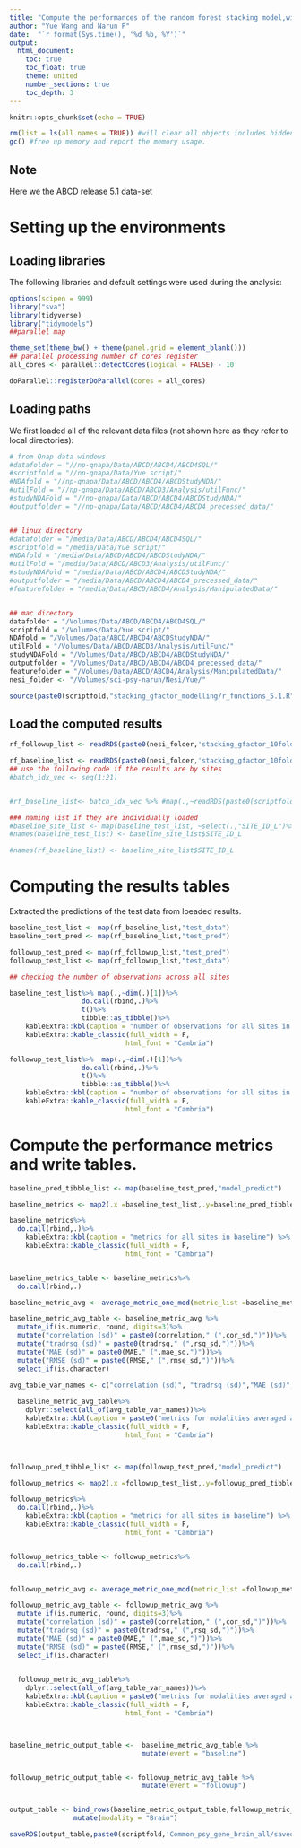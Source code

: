 ```yaml
---
title: "Compute the performances of the random forest stacking model,with all the elastic net predictions from all sets of brain features"
author: "Yue Wang and Narun P"
date:  "`r format(Sys.time(), '%d %b, %Y')`"
output: 
  html_document:
    toc: true
    toc_float: true
    theme: united
    number_sections: true
    toc_depth: 3
---
```


```r
knitr::opts_chunk$set(echo = TRUE)
```


```r
rm(list = ls(all.names = TRUE)) #will clear all objects includes hidden objects.
gc() #free up memory and report the memory usage.
```

## Note
Here we the ABCD release 5.1 data-set

# Setting up the environments

## Loading libraries
The following libraries and default settings were used during the analysis:


```r
options(scipen = 999)
library("sva")
library(tidyverse)
library("tidymodels")
##parallel map

theme_set(theme_bw() + theme(panel.grid = element_blank()))
## parallel processing number of cores register
all_cores <- parallel::detectCores(logical = FALSE) - 10

doParallel::registerDoParallel(cores = all_cores)

```

## Loading paths

We first loaded all of the relevant data files (not shown here as they refer to local directories):

```r
# from Qnap data windows
#datafolder = "//np-qnapa/Data/ABCD/ABCD4/ABCD4SQL/"
#scriptfold = "//np-qnapa/Data/Yue script/"
#NDAfold = "//np-qnapa/Data/ABCD/ABCD4/ABCDStudyNDA/"
#utilFold = "//np-qnapa/Data/ABCD/ABCD3/Analysis/utilFunc/"
#studyNDAFold = "//np-qnapa/Data/ABCD/ABCD4/ABCDStudyNDA/"
#outputfolder = "//np-qnapa/Data/ABCD/ABCD4/ABCD4_precessed_data/"


## linux directory
#datafolder = "/media/Data/ABCD/ABCD4/ABCD4SQL/"
#scriptfold = "/media/Data/Yue script/"
#NDAfold = "/media/Data/ABCD/ABCD4/ABCDStudyNDA/"
#utilFold = "/media/Data/ABCD/ABCD3/Analysis/utilFunc/"
#studyNDAFold = "/media/Data/ABCD/ABCD4/ABCDStudyNDA/"
#outputfolder = "/media/Data/ABCD/ABCD4/ABCD4_precessed_data/"
#featurefolder = "/media/Data/ABCD/ABCD4/Analysis/ManipulatedData/"


## mac directory
datafolder = "/Volumes/Data/ABCD/ABCD4/ABCD4SQL/"
scriptfold = "/Volumes/Data/Yue script/"
NDAfold = "/Volumes/Data/ABCD/ABCD4/ABCDStudyNDA/"
utilFold = "/Volumes/Data/ABCD/ABCD3/Analysis/utilFunc/"
studyNDAFold = "/Volumes/Data/ABCD/ABCD4/ABCDStudyNDA/"
outputfolder = "/Volumes/Data/ABCD/ABCD4/ABCD4_precessed_data/"
featurefolder = "/Volumes/Data/ABCD/ABCD4/Analysis/ManipulatedData/"
nesi_folder <- "/Volumes/sci-psy-narun/Nesi/Yue/"

source(paste0(scriptfold,"stacking_gfactor_modelling/r_functions_5.1.R"))


```

## Load the computed results


```r

rf_followup_list <- readRDS(paste0(nesi_folder,'stacking_gfactor_10foldcv/collect_random_forest_results/random_forest_followup_results.RDS'))

rf_baseline_list <- readRDS(paste0(nesi_folder,'stacking_gfactor_10foldcv/collect_random_forest_results/random_forest_baseline_results.RDS'))
## use the following code if the results are by sites
#batch_idx_vec <- seq(1:21)


#rf_baseline_list<- batch_idx_vec %>% #map(.,~readRDS(paste0(scriptfold,'stacking_gfactor_modelling/random_forest_results/random_forest_baseline.',.,'.RDS')))

### naming list if they are individually loaded
#baseline_site_list <- map(baseline_test_list, ~select(.,"SITE_ID_L")%>% unique())%>% do.call(rbind,.)
#names(baseline_test_list) <- baseline_site_list$SITE_ID_L

#names(rf_baseline_list) <- baseline_site_list$SITE_ID_L
```

# Computing the results tables


Extracted the predictions of the test data from loeaded results.

```r
baseline_test_list <- map(rf_baseline_list,"test_data")
baseline_test_pred <- map(rf_baseline_list,"test_pred")

followup_test_pred <- map(rf_followup_list,"test_pred")
followup_test_list <- map(rf_followup_list,"test_data")

## checking the number of observations across all sites

baseline_test_list%>% map(.,~dim(.)[1])%>% 
                  do.call(rbind,.)%>% 
                  t()%>%
                  tibble::as_tibble()%>%
    kableExtra::kbl(caption = "number of observations for all sites in baseline") %>%
    kableExtra::kable_classic(full_width = F, 
                             html_font = "Cambria")

followup_test_list%>%  map(.,~dim(.)[1])%>% 
                  do.call(rbind,.)%>% 
                  t()%>%
                  tibble::as_tibble()%>%
    kableExtra::kbl(caption = "number of observations for all sites in followup") %>%
    kableExtra::kable_classic(full_width = F, 
                             html_font = "Cambria")

```

# Compute the performance metrics and write tables.

```r
baseline_pred_tibble_list <- map(baseline_test_pred,"model_predict")

baseline_metrics <- map2(.x =baseline_test_list,.y=baseline_pred_tibble_list,~metric_compute_site(data_input = .y, site_input = .x))

baseline_metrics%>% 
  do.call(rbind,.)%>%
    kableExtra::kbl(caption = "metrics for all sites in baseline") %>%
    kableExtra::kable_classic(full_width = F, 
                             html_font = "Cambria")


baseline_metrics_table <- baseline_metrics%>% 
  do.call(rbind,.)

baseline_metric_avg <- average_metric_one_mod(metric_list =baseline_metrics_table)

baseline_metric_avg_table <- baseline_metric_avg %>%
  mutate_if(is.numeric, round, digits=3)%>%
  mutate("correlation (sd)" = paste0(correlation," (",cor_sd,")"))%>%
  mutate("tradrsq (sd)" = paste0(tradrsq," (",rsq_sd,")"))%>%
  mutate("MAE (sd)" = paste0(MAE," (",mae_sd,")"))%>%
  mutate("RMSE (sd)" = paste0(RMSE," (",rmse_sd,")"))%>%
  select_if(is.character)
  
avg_table_var_names <- c("correlation (sd)", "tradrsq (sd)","MAE (sd)","RMSE (sd)"  )

  baseline_metric_avg_table%>%
    dplyr::select(all_of(avg_table_var_names))%>%
    kableExtra::kbl(caption = paste0("metrics for modalities averaged across sites in baseline")) %>%
    kableExtra::kable_classic(full_width = F, 
                             html_font = "Cambria")




```


```r
followup_pred_tibble_list <- map(followup_test_pred,"model_predict")

followup_metrics <- map2(.x =followup_test_list,.y=followup_pred_tibble_list,~metric_compute_site(data_input = .y, site_input = .x))

followup_metrics%>% 
  do.call(rbind,.)%>%
    kableExtra::kbl(caption = "metrics for all sites in baseline") %>%
    kableExtra::kable_classic(full_width = F, 
                             html_font = "Cambria")


followup_metrics_table <- followup_metrics%>% 
  do.call(rbind,.)


followup_metric_avg <- average_metric_one_mod(metric_list =followup_metrics_table)

followup_metric_avg_table <- followup_metric_avg %>%
  mutate_if(is.numeric, round, digits=3)%>%
  mutate("correlation (sd)" = paste0(correlation," (",cor_sd,")"))%>%
  mutate("tradrsq (sd)" = paste0(tradrsq," (",rsq_sd,")"))%>%
  mutate("MAE (sd)" = paste0(MAE," (",mae_sd,")"))%>%
  mutate("RMSE (sd)" = paste0(RMSE," (",rmse_sd,")"))%>%
  select_if(is.character)
  

  followup_metric_avg_table%>%
    dplyr::select(all_of(avg_table_var_names))%>%
    kableExtra::kbl(caption = paste0("metrics for modalities averaged across sites in followup")) %>%
    kableExtra::kable_classic(full_width = F, 
                             html_font = "Cambria")




```


```r


baseline_metric_output_table <-  baseline_metric_avg_table %>%
                                 mutate(event = "baseline")


followup_metric_output_table <- followup_metric_avg_table %>% 
                                 mutate(event = "followup")


output_table <- bind_rows(baseline_metric_output_table,followup_metric_output_table)%>%
                mutate(modality = "Brain")
```


```r

saveRDS(output_table,paste0(scriptfold,'Common_psy_gene_brain_all/saved_outputs/performance_metrics/brain_performance_metric_fold', '.RData'))

```